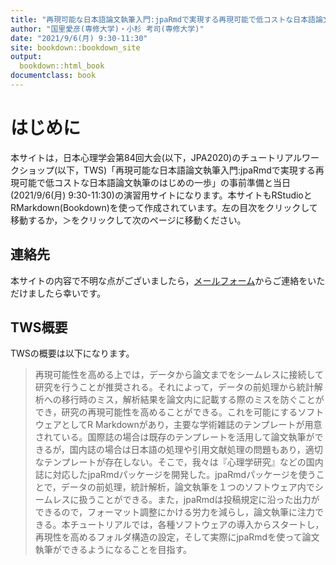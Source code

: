 ```yaml
--- 
title: "再現可能な日本語論文執筆入門:jpaRmdで実現する再現可能で低コストな日本語論文執筆のはじめの一歩"
author: "国里愛彦(専修大学)・小杉 考司(専修大学)"
date: "2021/9/6(月) 9:30-11:30"
site: bookdown::bookdown_site
output:
  bookdown::html_book
documentclass: book
---
```


# はじめに

本サイトは，日本心理学会第84回大会(以下，JPA2020)のチュートリアルワークショップ(以下，TWS)「再現可能な日本語論文執筆入門:jpaRmdで実現する再現可能で低コストな日本語論文執筆のはじめの一歩」の事前準備と当日(2021/9/6(月) 9:30-11:30)の演習用サイトになります。本サイトもRStudioとRMarkdown(Bookdown)を使って作成されています。左の目次をクリックして移動するか，＞をクリックして次のページに移動ください。

## 連絡先

本サイトの内容で不明な点がございましたら，[メールフォーム](https://docs.google.com/forms/d/e/1FAIpQLSeVb0_ti9flHyGcRQcLESQO7Tzl3eH5hbCqXyzcGh7RWLQexA/viewform)からご連絡をいただけましたら幸いです。

## TWS概要

TWSの概要は以下になります。

> 再現可能性を高める上では，データから論文までをシームレスに接続して研究を行うことが推奨される。それによって，データの前処理から統計解析への移行時のミス，解析結果を論文内に記載する際のミスを防ぐことができ，研究の再現可能性を高めることができる。これを可能にするソフトウェアとしてR  Markdownがあり，主要な学術雑誌のテンプレートが用意されている。国際誌の場合は既存のテンプレートを活用して論文執筆ができるが，国内誌の場合は日本語の処理や引用文献処理の問題もあり，適切なテンプレートが存在しない。そこで，我々は『心理学研究』などの国内誌に対応したjpaRmdパッケージを開発した。jpaRmdパッケージを使うことで，データの前処理，統計解析，論文執筆を１つのソフトウェア内でシームレスに扱うことができる。また，jpaRmdは投稿規定に沿った出力ができるので，フォーマット調整にかける労力を減らし，論文執筆に注力できる。本チュートリアルでは，各種ソフトウェアの導入からスタートし，再現性を高めるフォルダ構造の設定，そして実際にjpaRmdを使って論文執筆ができるようになることを目指す。

